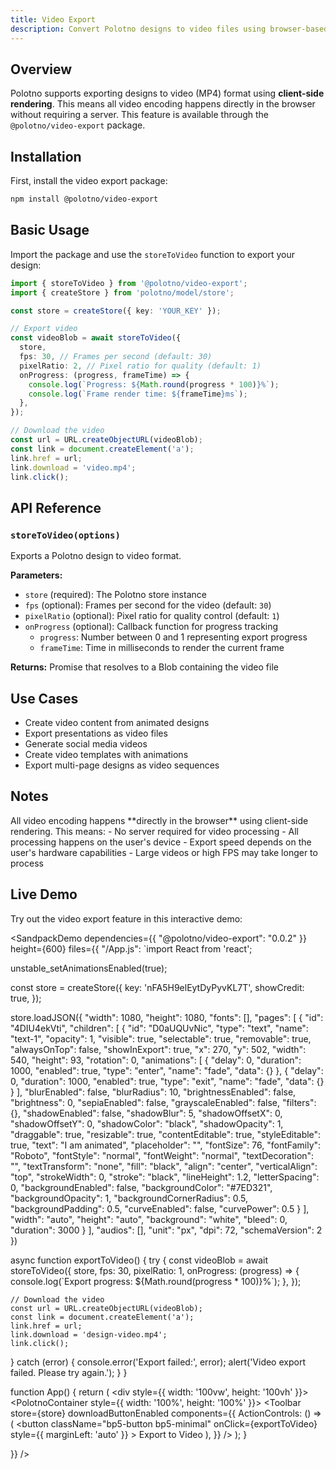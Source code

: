 ```yaml
---
title: Video Export
description: Convert Polotno designs to video files using browser-based encoding
---
```


## Overview

Polotno supports exporting designs to video (MP4) format using **client-side rendering**. This means all video encoding happens directly in the browser without requiring a server. This feature is available through the `@polotno/video-export` package.

## Installation

First, install the video export package:

```bash
npm install @polotno/video-export
```

## Basic Usage

Import the package and use the `storeToVideo` function to export your design:

```ts
import { storeToVideo } from '@polotno/video-export';
import { createStore } from 'polotno/model/store';

const store = createStore({ key: 'YOUR_KEY' });

// Export video
const videoBlob = await storeToVideo({
  store,
  fps: 30, // Frames per second (default: 30)
  pixelRatio: 2, // Pixel ratio for quality (default: 1)
  onProgress: (progress, frameTime) => {
    console.log(`Progress: ${Math.round(progress * 100)}%`);
    console.log(`Frame render time: ${frameTime}ms`);
  },
});

// Download the video
const url = URL.createObjectURL(videoBlob);
const link = document.createElement('a');
link.href = url;
link.download = 'video.mp4';
link.click();
```
## API Reference

### `storeToVideo(options)`

Exports a Polotno design to video format.

**Parameters:**

- `store` (required): The Polotno store instance
- `fps` (optional): Frames per second for the video (default: `30`)
- `pixelRatio` (optional): Pixel ratio for quality control (default: `1`)
- `onProgress` (optional): Callback function for progress tracking
  - `progress`: Number between 0 and 1 representing export progress
  - `frameTime`: Time in milliseconds to render the current frame

**Returns:** Promise that resolves to a Blob containing the video file

## Use Cases

- Create video content from animated designs
- Export presentations as video files
- Generate social media videos
- Create video templates with animations
- Export multi-page designs as video sequences

## Notes

<Callout type="info" title="Client-Side Rendering">
All video encoding happens **directly in the browser** using client-side rendering. This means:
- No server required for video processing
- All processing happens on the user's device
- Export speed depends on the user's hardware capabilities
- Large videos or high FPS may take longer to process
</Callout>


## Live Demo

Try out the video export feature in this interactive demo:

<SandpackDemo 
  dependencies={{
    "@polotno/video-export": "0.0.2"
  }}
  height={600}
  files={{
    "/App.js": `import React from 'react';

unstable_setAnimationsEnabled(true);

const store = createStore({
  key: 'nFA5H9elEytDyPyvKL7T',
  showCredit: true,
});

store.loadJSON({
    "width": 1080,
    "height": 1080,
    "fonts": [],
    "pages": [
        {
            "id": "4DIU4ekVti",
            "children": [
                {
                    "id": "D0aUQUvNic",
                    "type": "text",
                    "name": "text-1",
                    "opacity": 1,
                    "visible": true,
                    "selectable": true,
                    "removable": true,
                    "alwaysOnTop": false,
                    "showInExport": true,
                    "x": 270,
                    "y": 502,
                    "width": 540,
                    "height": 93,
                    "rotation": 0,
                    "animations": [
                        {
                            "delay": 0,
                            "duration": 1000,
                            "enabled": true,
                            "type": "enter",
                            "name": "fade",
                            "data": {}
                        },
                        {
                            "delay": 0,
                            "duration": 1000,
                            "enabled": true,
                            "type": "exit",
                            "name": "fade",
                            "data": {}
                        }
                    ],
                    "blurEnabled": false,
                    "blurRadius": 10,
                    "brightnessEnabled": false,
                    "brightness": 0,
                    "sepiaEnabled": false,
                    "grayscaleEnabled": false,
                    "filters": {},
                    "shadowEnabled": false,
                    "shadowBlur": 5,
                    "shadowOffsetX": 0,
                    "shadowOffsetY": 0,
                    "shadowColor": "black",
                    "shadowOpacity": 1,
                    "draggable": true,
                    "resizable": true,
                    "contentEditable": true,
                    "styleEditable": true,
                    "text": "I am animated",
                    "placeholder": "",
                    "fontSize": 76,
                    "fontFamily": "Roboto",
                    "fontStyle": "normal",
                    "fontWeight": "normal",
                    "textDecoration": "",
                    "textTransform": "none",
                    "fill": "black",
                    "align": "center",
                    "verticalAlign": "top",
                    "strokeWidth": 0,
                    "stroke": "black",
                    "lineHeight": 1.2,
                    "letterSpacing": 0,
                    "backgroundEnabled": false,
                    "backgroundColor": "#7ED321",
                    "backgroundOpacity": 1,
                    "backgroundCornerRadius": 0.5,
                    "backgroundPadding": 0.5,
                    "curveEnabled": false,
                    "curvePower": 0.5
                }
            ],
            "width": "auto",
            "height": "auto",
            "background": "white",
            "bleed": 0,
            "duration": 3000
        }
    ],
    "audios": [],
    "unit": "px",
    "dpi": 72,
    "schemaVersion": 2
})

async function exportToVideo() {
  try {
    const videoBlob = await storeToVideo({
      store,
      fps: 30,
      pixelRatio: 1,
      onProgress: (progress) => {
        console.log(\`Export progress: \${Math.round(progress * 100)}%\`);
      },
    });
    
    // Download the video
    const url = URL.createObjectURL(videoBlob);
    const link = document.createElement('a');
    link.href = url;
    link.download = 'design-video.mp4';
    link.click();
  } catch (error) {
    console.error('Export failed:', error);
    alert('Video export failed. Please try again.');
  }
}

function App() {
  return (
    <div style={{ width: '100vw', height: '100vh' }}>
      <PolotnoContainer style={{ width: '100%', height: '100%' }}>
        <SidePanelWrap>
          <SidePanel store={store} />
        </SidePanelWrap>
        <WorkspaceWrap>
          <Toolbar
            store={store}
            downloadButtonEnabled
            components={{
              ActionControls: () => (
                <button
                  className="bp5-button bp5-minimal"
                  onClick={exportToVideo}
                  style={{ marginLeft: 'auto' }}
                >
                  Export to Video
                </button>
              ),
            }}
          />
          <Workspace store={store} />
          <ZoomButtons store={store} />
          <PagesTimeline store={store} />
        </WorkspaceWrap>
      </PolotnoContainer>
    </div>
  );
}

  }}
/>
